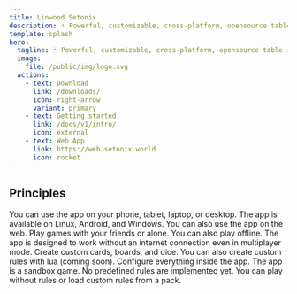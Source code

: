 ```yaml
---
title: Linwood Setonix
description: 🃏 Powerful, customizable, cross-platform, opensource table sandbox game 🃏
template: splash
hero:
  tagline: 🃏 Powerful, customizable, cross-platform, opensource table sandbox game 🃏
  image:
    file: /public/img/logo.svg
  actions:
    - text: Download
      link: /downloads/
      icon: right-arrow
      variant: primary
    - text: Getting started
      link: /docs/v1/intro/
      icon: external
    - text: Web App
      link: https://web.setonix.world
      icon: rocket
---
```


## Principles

<CardGrid stagger>
	<Card title="Cross platform" icon="laptop">
		You can use the app on your phone, tablet, laptop, or desktop. The app is available on Linux, Android, and Windows. You can also use the app on the web.
	</Card>
	<Card title="Multiplayer and offline" icon="puzzle">
		Play games with your friends or alone. You can also play offline. The app is designed to work without an internet connection even in multiplayer mode.
	</Card>
	<Card title="Customizable" icon="pencil">
		Create custom cards, boards, and dice. You can also create custom rules with lua (coming soon). Configure everything inside the app.
	</Card>
	<Card title="Sandbox" icon="open-book">
		The app is a sandbox game. No predefined rules are implemented yet. You can play without rules or load custom rules from a pack.
	</Card>
</CardGrid>

<LinkCard title="Download today" href="/downloads/" />
